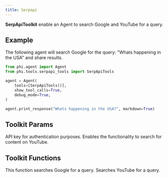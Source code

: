 ```yaml
---
title: Serpapi
---
```


**SerpApiToolkit** enable an Agent to search Google and YouTube for a query.

## Example

The following agent will search Google for the query: "Whats happening in the USA" and share results.

```python cookbook/tools/serpapi_tools.py
from phi.agent import Agent
from phi.tools.serpapi_tools import SerpApiTools

agent = Agent(
    tools=[SerpApiTools()],
    show_tool_calls=True,
    debug_mode=True,
)

agent.print_response("Whats happening in the USA?", markdown=True)
```

## Toolkit Params

<ResponseField name="api_key" type="str">
  API key for authentication purposes.
</ResponseField>
<ResponseField name="search_youtube" type="bool" default="False">
  Enables the functionality to search for content on YouTube.
</ResponseField>

## Toolkit Functions

<ResponseField name="search_google">
  This function searches Google for a query.
</ResponseField>
<ResponseField name="search_youtube">
  Searches YouTube for a query.
</ResponseField>
